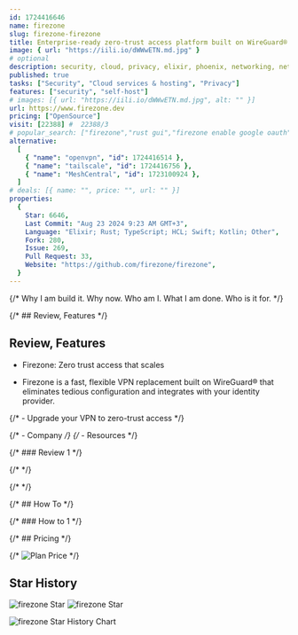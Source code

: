 ```yaml
---
id: 1724416646
name: firezone
slug: firezone-firezone
title: Enterprise-ready zero-trust access platform built on WireGuard®.
image: { url: "https://iili.io/dWWwETN.md.jpg" }
# optional
description: security, cloud, privacy, elixir, phoenix, networking, network, firewall, self-hosted, vpn, rust-lang, vpn-server, elixir-lang, network-security, wireguard, virtual-network, devsecops, liveview, wireguard-vpn, wireguard-ui,  ,
published: true
tasks: ["Security", "Cloud services & hosting", "Privacy"]
features: ["security", "self-host"]
# images: [{ url: "https://iili.io/dWWwETN.md.jpg", alt: "" }]
url: https://www.firezone.dev
pricing: ["OpenSource"]
visit: [22388] #  22388/3
# popular_search: ["firezone","rust gui","firezone enable google oauth","firezone securit page value overriden","enable google auth in firezone"]
alternative:
  [
    { "name": "openvpn", "id": 1724416514 },
    { "name": "tailscale", "id": 1724416756 },
    { "name": "MeshCentral", "id": 1723100924 },
  ]
# deals: [{ name: "", price: "", url: "" }]
properties:
  {
    Star: 6646,
    Last Commit: "Aug 23 2024 9:23 AM GMT+3",
    Language: "Elixir; Rust; TypeScript; HCL; Swift; Kotlin; Other",
    Fork: 280,
    Issue: 269,
    Pull Request: 33,
    Website: "https://github.com/firezone/firezone",
  }
---
```


{/* Why I am build it. Why now. Who am I. What I am done. Who is it for. */}

{/* ## Review, Features */}

## Review, Features

- Firezone: Zero trust access that scales

- Firezone is a fast, flexible VPN replacement built on WireGuard® that eliminates tedious configuration and integrates with your identity provider.

{/* - Upgrade your VPN to zero-trust access */}

{/* - Company */}
{/* - Resources */}

{/* ### Review 1 */}

{/* <DetailYoutube videoId="" startTime={0} /> */}

{/* <Twitters ids=[] /> */}

{/* ## How To */}

{/* ### How to 1 */}

{/* ## Pricing */}

{/* <Img src="" alt="Plan Price" /> */}

## Star History

![firezone Star](https://img.shields.io/github/stars/firezone/firezone?style=flat%22)
![firezone Star](https://img.shields.io/github/last-commit/firezone/firezone?style=flat%22)

![firezone Star History Chart](https://api.star-history.com/svg?repos=firezone/firezone)
